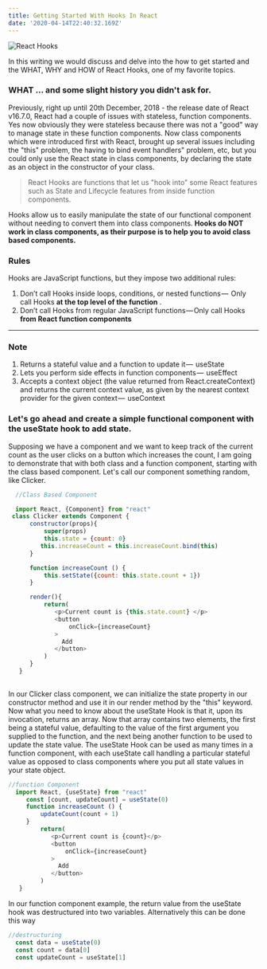 ```yaml
---
title: Getting Started With Hooks In React
date: '2020-04-14T22:40:32.169Z'
---
```


![React Hooks](./react.png)

In this writing we would discuss and delve into the how to get started and the WHAT, WHY and HOW of React Hooks, one of my favorite topics.

### WHAT ... and some slight history you didn't ask for.

Previously, right up until 20th December, 2018 - the release date of React v16.7.0, 
React had a couple of issues with stateless, function components.  Yes now obviously they were stateless because there was not a "good" 
way to manage state in these function components. Now class components which were introduced first with React, brought up several issues 
including the "this" problem, the having to bind event handlers" problem, etc, but you could only use the React state in class components, 
by declaring the state as an object in the constructor of your class.


> React Hooks are functions that let us "hook into" some React features 
> such as State and Lifecycle features from inside function components. 


Hooks allow us to easily manipulate the state of our functional component 
without needing to convert them into class components. **Hooks do NOT work in class components, 
as their purpose is to help you to avoid class based components.**

### Rules
Hooks are JavaScript functions, but they impose two additional rules:

1. Don’t call Hooks inside loops, conditions, or nested functions — 
Only call Hooks **at the top level of the function**
.
2. Don’t call Hooks from regular JavaScript functions — Only call Hooks **from React function components**

___

### Note

1. Returns a stateful value and a function to update it —  useState
2. Lets you perform side effects in function components —  useEffect
3. Accepts a context object (the value returned from React.createContext) and returns the current context value,
as given by the nearest context provider for the given context — 
useContext

### Let's go ahead and create a simple functional component with the useState hook to add state.

Supposing we have a component and we want to keep track of the current count as the user clicks on a button which increases the count, 
I am going to demonstrate that with both class and a function component, 
starting with the class based component. Let's call our component something random, like Clicker.

```js
  //Class Based Component

  import React, {Component} from "react"
 class Clicker extends Component {
      constructor(props){
          super(props)
          this.state = {count: 0}
         this.increaseCount = this.increaseCount.bind(this)
      }

      function increaseCount () {
          this.setState({count: this.state.count + 1})
      }

      render(){
          return(
             <p>Current count is {this.state.count} </p>
             <button
                 onClick={increaseCount}
             >
               Add
             </button>
          )
      }
   }
 
```


In our Clicker class component, we can initialize the state property in our constructor method and use it in our render method by the "this" keyword. 
Now what you need to know about the useState Hook is that it, upon its invocation, returns an array.
Now that array contains two elements, the first being a stateful value, defaulting to the value of the 
first argument you supplied to the function, and the next being another function to be used to update the state value. 
The  useState Hook can be used as many times in a function component, with each useState call handling a 
particular stateful value as opposed to class components where you put all state values in your state object.


```js
//function Component
  import React, {useState} from "react"
     const [count, updateCount] = useState(0)     
     function increaseCount () {
         updateCount(count + 1)
     }     
         return(
            <p>Current count is {count}</p>
            <button
                onClick={increaseCount}
            >
              Add
            </button>
         )
   }
```

In our function component example, the return value from the useState hook was destructured into two variables.
Alternatively this can be done this way

```js
//destructuring
  const data = useState(0)
  const count = data[0]
  const updateCount = useState[1]
```




